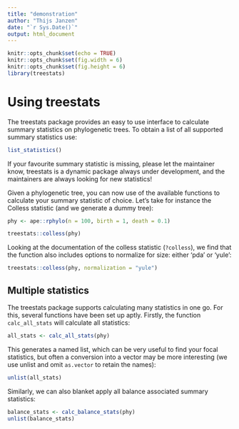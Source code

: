 ```yaml
---
title: "demonstration"
author: "Thijs Janzen"
date: "`r Sys.Date()`"
output: html_document
---
```


```r
knitr::opts_chunk$set(echo = TRUE)
knitr::opts_chunk$set(fig.width = 6)
knitr::opts_chunk$set(fig.height = 6)
library(treestats)
```

# Using treestats

The treestats package provides an easy to use interface to calculate summary
statistics on phylogenetic trees. To obtain a list of all supported summary 
statistics use:

```r
list_statistics()
```

If your favourite summary statistic is missing, please let the maintainer know,
treestats is a dynamic package always under development, and the maintainers are
always looking for new statistics!

Given a phylogenetic tree, you can now use of the available functions to
calculate your summary statistic of choice. Let's take for instance the Colless
statistic (and we generate a dummy tree):

```r
phy <- ape::rphylo(n = 100, birth = 1, death = 0.1)

treestats::colless(phy)
```

Looking at the documentation of the colless statistic (`?colless`), we find that
the function also includes options to normalize for size: either 'pda' or
'yule':
```r
treestats::colless(phy, normalization = "yule")
```

## Multiple statistics
The treestats package supports calculating many statistics in one go. For this,
several functions have been set up aptly. Firstly, the function 
`calc_all_stats` will calculate all statistics:
```r
all_stats <- calc_all_stats(phy)
```

This generates a named list, which can be very useful to find your focal
statistics, but often a conversion into a vector may be more interesting (we
use unlist and omit `as.vector` to retain the names):
```r
unlist(all_stats)
```

Similarly, we can also blanket apply all balance associated summary statistics:
```r
balance_stats <- calc_balance_stats(phy)
unlist(balance_stats)
```
